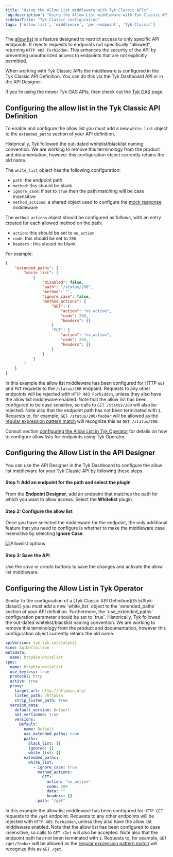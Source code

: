 ```yaml
---
title: "Using the Allow List middleware with Tyk Classic APIs"
'og:description': "Using the Allow List middleware with Tyk Classic APIs"
sidebarTitle: "Tyk Classic configuration"
tags: ['Allow list', 'middleware', 'per-endpoint', 'Tyk Classic']
---
```


The [allow list](/5.5/product-stack/tyk-gateway/middleware/allow-list-middleware) is a feature designed to restrict access to only specific API endpoints. It rejects requests to endpoints not specifically "allowed", returning `HTTP 403 Forbidden`. This enhances the security of the API by preventing unauthorized access to endpoints that are not explicitly permitted.

When working with Tyk Classic APIs the middleware is configured in the Tyk Classic API Definition. You can do this via the Tyk Dashboard API or in the API Designer.

If you're using the newer Tyk OAS APIs, then check out the [Tyk OAS](/5.5/product-stack/tyk-gateway/middleware/allow-list-tyk-oas) page.

## Configuring the allow list in the Tyk Classic API Definition

To enable and configure the allow list you must add a new `white_list` object to the `extended_paths` section of your API definition.


<Note>
Historically, Tyk followed the out-dated whitelist/blacklist naming convention. We are working to remove this terminology from the product and documentation, however this configuration object currently retains the old name.
</Note>


The `white_list` object has the following configuration:

- `path`: the endpoint path
- `method`: this should be blank
- `ignore_case`: if set to `true` then the path matching will be case insensitive
- `method_actions`: a shared object used to configure the [mock response](/5.5/advanced-configuration/transform-traffic/endpoint-designer#mock-response) middleware

The `method_actions` object should be configured as follows, with an entry created for each allowed method on the path:

- `action`: this should be set to `no_action`
- `code`: this should be set to `200`
- `headers` : this should be blank

For example:

```json  {linenos=true, linenostart=1}
{
    "extended_paths": {
        "white_list": [
            {
                "disabled": false,
                "path": "/status/200",
                "method": "",
                "ignore_case": false,
                "method_actions": {
                    "GET": {
                        "action": "no_action",
                        "code": 200,
                        "headers": {}
                    }
                    "PUT": {
                        "action": "no_action",
                        "code": 200,
                        "headers": {}
                    }            
                }
            }
        ]
    }
}
```

In this example the allow list middleware has been configured for HTTP `GET` and `PUT` requests to the `/status/200` endpoint. Requests to any other endpoints will be rejected with `HTTP 403 Forbidden`, unless they also have the allow list middleware enabled.
Note that the allow list has been configured to be case sensitive, so calls to `GET /Status/200` will also be rejected.
Note also that the endpoint path has not been terminated with `$`. Requests to, for example, `GET /status/200/foobar` will be allowed as the [regular expression pattern match](/5.5/product-stack/tyk-gateway/middleware/allow-list-middleware#endpoint-parsing) will recognize this as `GET /status/200`.

Consult section [configuring the Allow List in Tyk Operator](/5.5/#tyk-operator) for details on how to configure allow lists for endpoints using Tyk Operator.

## Configuring the Allow List in the API Designer

You can use the API Designer in the Tyk Dashboard to configure the allow list middleware for your Tyk Classic API by following these steps.

#### Step 1: Add an endpoint for the path and select the plugin

From the **Endpoint Designer**, add an endpoint that matches the path for which you want to allow access. Select the **Whitelist** plugin.

#### Step 2: Configure the allow list

Once you have selected the middleware for the endpoint, the only additional feature that you need to configure is whether to make the middleware case insensitive by selecting **Ignore Case**.

<img src="/img/2.10/whitelist.png" alt="Allowlist options" />

#### Step 3: Save the API

Use the *save* or *create* buttons to save the changes and activate the allow list middleware.

<h2 id="tyk-operator">Configuring the Allow List in Tyk Operator</h2>
Similar to the configuration of a [Tyk Classic API Definition](/5.5/#tyk-classic) you must add a new `white_list` object to the `extended_paths` section of your API definition. Furthermore, the `use_extended_paths` configuration parameter should be set to `true`.


<Note>
Historically, Tyk followed the out-dated whitelist/blacklist naming convention. We are working to remove this terminology from the product and documentation, however this configuration object currently retains the old name.
</Note>


```yaml {linenos=true,linenostart=1,hl_lines=["26-34"]}
apiVersion: tyk.tyk.io/v1alpha1
kind: ApiDefinition
metadata:
  name: httpbin-whitelist
spec:
  name: httpbin-whitelist
  use_keyless: true
  protocol: http
  active: true
  proxy:
    target_url: http://httpbin.org/
    listen_path: /httpbin
    strip_listen_path: true
  version_data:
    default_version: Default
    not_versioned: true
    versions:
      Default:
        name: Default
        use_extended_paths: true
        paths:
          black_list: []
          ignored: []
          white_list: []
        extended_paths:
          white_list:
            - ignore_case: true
              method_actions:
                GET:
                  action: "no_action"
                  code: 200
                  data: ""
                  headers: {}
              path: "/get"
```

In this example the allow list middleware has been configured for `HTTP GET` requests to the `/get` endpoint. Requests to any other endpoints will be rejected with `HTTP 403 Forbidden`, unless they also have the allow list middleware enabled. Note that the allow list has been configured to case insensitive, so calls to `GET /Get` will also be accepted. Note also that the endpoint path has not been terminated with `$`. Requests to, for example, `GET /get/foobar` will be allowed as the [regular expression pattern match](/5.5/product-stack/tyk-gateway/middleware/allow-list-middleware#endpoint-parsing) will recognize this as `GET /get`.

